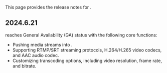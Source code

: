 This page provides the release notes for <Vpd k="NAME" />.

## 2024.6.21

<Vg k="COMPANY" /> <Vpd k="NAME" /> reaches General Availability (GA) status with the following core functions:

- Pushing media streams into <Vg k="AGORA_BACKEND" />.
- Supporting RTMP/SRT streaming protocols, H.264/H.265 video codecs, and AAC audio codec.
- Customizing transcoding options, including video resolution, frame rate, and bitrate.



